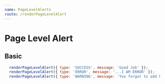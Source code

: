 ```yaml
---
name: PageLevelAlerts
route: /renderPageLevelAlert
---
```


# Page Level Alert


## Basic
<AlertsContainer />

```jsx
  renderPageLevelAlert({ type: 'SUCCESS', message: 'Good Job' });
  renderPageLevelAlert({ type: 'ERROR', message: '...I AM ERROR' });
  renderPageLevelAlert({ type: 'WARNING', message: 'You forgot to add keys didnt you ' });
```